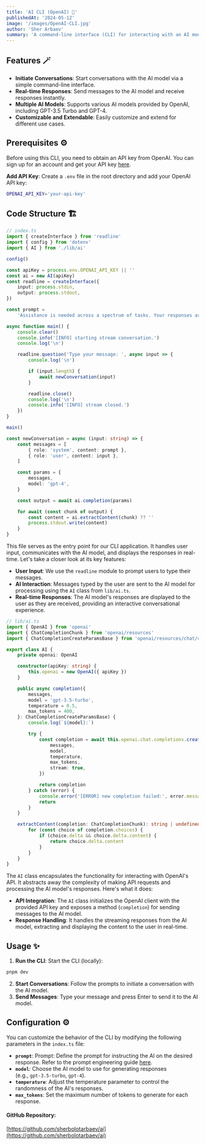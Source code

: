 ```yaml
---
title: 'AI CLI (OpenAI) 🤖'
publishedAt: '2024-05-12'
image: '/images/OpenAI-CLI.jpg'
author: 'Sher Arbaev'
summary: 'A command-line interface (CLI) for interacting with an AI model using OpenAI's API. This CLI allows users to engage in text-based conversations with the AI model and receive responses in real-time.'
---
```


## Features 🪄

- **Initiate Conversations**: Start conversations with the AI model via a simple command-line interface.
- **Real-time Responses**: Send messages to the AI model and receive responses instantly.
- **Multiple AI Models**: Supports various AI models provided by OpenAI, including GPT-3.5 Turbo and GPT-4.
- **Customizable and Extendable**: Easily customize and extend for different use cases.

## Prerequisites ⚙️

Before using this CLI, you need to obtain an API key from OpenAI. You can sign up for an account and get your API key [here](https://openai.com).

**Add API Key**: Create a `.env` file in the root directory and add your OpenAI API key:

```bash
OPENAI_API_KEY='your-api-key'
```

## Code Structure 🏗️

```typescript
// index.ts
import { createInterface } from 'readline'
import { config } from 'dotenv'
import { AI } from './lib/ai'

config()

const apiKey = process.env.OPENAI_API_KEY || ''
const ai = new AI(apiKey)
const readline = createInterface({
	input: process.stdin,
	output: process.stdout,
})

const prompt =
	'Assistance is needed across a spectrum of tasks. Your responses are expected to exude elegance and grace, reflecting a commitment to aesthetic excellence.'

async function main() {
	console.clear()
	console.info('[INFO] starting stream conversation.')
	console.log('\n')

	readline.question('Type your message: ', async input => {
		console.log('\n')

		if (input.length) {
			await newConversation(input)
		}

		readline.close()
		console.log('\n')
		console.info('[INFO] stream closed.')
	})
}

main()

const newConversation = async (input: string) => {
	const messages = [
		{ role: 'system', content: prompt },
		{ role: 'user', content: input },
	]

	const params = {
		messages,
		model: 'gpt-4',
	}

	const output = await ai.completion(params)

	for await (const chunk of output) {
		const content = ai.extractContent(chunk) ?? ''
		process.stdout.write(content)
	}
}
```

This file serves as the entry point for our CLI application. It handles user input, communicates with the AI model, and displays the responses in real-time. Let's take a closer look at its key features:

- **User Input**: We use the `readline` module to prompt users to type their messages.
- **AI Interaction**: Messages typed by the user are sent to the AI model for processing using the `AI` class from `lib/ai.ts`.
- **Real-time Responses**: The AI model's responses are displayed to the user as they are received, providing an interactive conversational experience.

```typescript
// lib/ai.ts
import { OpenAI } from 'openai'
import { ChatCompletionChunk } from 'openai/resources'
import { ChatCompletionCreateParamsBase } from 'openai/resources/chat/completions'

export class AI {
	private openai: OpenAI

	constructor(apiKey: string) {
		this.openai = new OpenAI({ apiKey })
	}

	public async completion({
		messages,
		model = 'gpt-3.5-turbo',
		temperature = 0.5,
		max_tokens = 400,
	}: ChatCompletionCreateParamsBase) {
		console.log(`${model}:`)

		try {
			const completion = await this.openai.chat.completions.create({
				messages,
				model,
				temperature,
				max_tokens,
				stream: true,
			})

			return completion
		} catch (error) {
			console.error('[ERROR] new completion failed:', error.message)
			return
		}
	}

	extractContent(completion: ChatCompletionChunk): string | undefined {
		for (const choice of completion.choices) {
			if (choice.delta && choice.delta.content) {
				return choice.delta.content
			}
		}
	}
}
```

The `AI` class encapsulates the functionality for interacting with OpenAI's API. It abstracts away the complexity of making API requests and processing the AI model's responses. Here's what it does:

- **API Integration**: The `AI` class initializes the OpenAI client with the provided API key and exposes a method (`completion`) for sending messages to the AI model.
- **Response Handling**: It handles the streaming responses from the AI model, extracting and displaying the content to the user in real-time.

## Usage ✨

1. **Run the CLI**: Start the CLI (locally):

```bash
pnpm dev
```

2. **Start Conversations**: Follow the prompts to initiate a conversation with the AI model.
3. **Send Messages**: Type your message and press Enter to send it to the AI model.

## Configuration ⚙️

You can customize the behavior of the CLI by modifying the following parameters in the `index.ts` file:

- **`prompt`**: Prompt: Define the prompt for instructing the AI on the desired response. Refer to the prompt engineering guide [here](https://platform.openai.com/docs/guides/prompt-engineering).
- **`model`**: Choose the AI model to use for
  generating responses <br /> (e.g., `gpt-3.5-turbo`, `gpt-4`).
- **`temperature`**: Adjust the temperature parameter to control the randomness of the AI's responses.
- **`max_tokens`**: Set the maximum number of tokens to generate for each response.

#### GitHub Repository:

[https://github.com/sherbolotarbaev/ai](https://github.com/sherbolotarbaev/ai)
